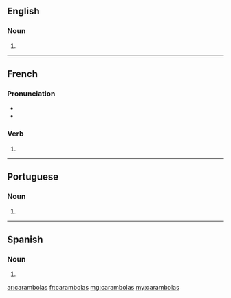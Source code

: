 ==English==

===Noun===
{{head|en|plural}}

# {{plural of|carambola|lang=en|nocat=1}}

----

==French==

===Pronunciation===
* {{IPA|lang=fr|/ka.ʁɑ̃.bɔ.la/}}
* {{homophones|lang=fr|carambola|carambolât}}

===Verb===
{{fr-verb-form}}

# {{conjugation of|caramboler||2|s|[[past historic]]|lang=fr}}

----

==Portuguese==

===Noun===
{{head|pt|plural}} {{f}}

# {{plural of|carambola|lang=pt|nocat=1}}

----

==Spanish==

===Noun===
{{head|es|noun form|g=f-p}}

# {{plural of|carambola|lang=es|nocat=1}}

[[ar:carambolas]]
[[fr:carambolas]]
[[mg:carambolas]]
[[my:carambolas]]
